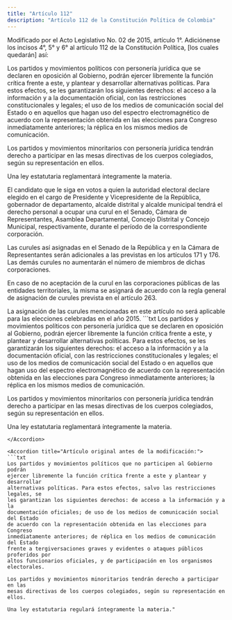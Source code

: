 ```yaml
---
title: "Artículo 112"
description: "Artículo 112 de la Constitución Política de Colombia"
---
```


<Warning>Modificado por el Acto Legislativo No. 02 de 2015, artículo 1°. Adiciónense los incisos 4°, 5° y 6° al artículo 112 de la
Constitución Política, [los cuales quedarán] así: </Warning>

Los partidos y movimientos políticos con personería jurídica que se declaren en oposición al Gobierno, podrán ejercer libremente la función crítica frente a este, y plantear y desarrollar alternativas políticas. Para estos efectos, se les garantizarán los siguientes derechos: el acceso a la información y a la documentación oficial, con las restricciones constitucionales y legales; el uso de los medios de comunicación social del Estado o en aquellos que hagan uso del espectro electromagnético de acuerdo con la representación obtenida en las elecciones para Congreso inmediatamente anteriores; la réplica en los mismos medios de comunicación.

Los partidos y movimientos minoritarios con personería jurídica tendrán derecho a participar en las mesas directivas de los cuerpos colegiados, según su representación en ellos.

Una ley estatutaria reglamentará íntegramente la materia.

El candidato que le siga en votos a quien la autoridad electoral declare elegido en el cargo de Presidente y Vicepresidente de la República, gobernador de departamento, alcalde distrital y alcalde municipal tendrá el derecho personal a ocupar una curul en el Senado, Cámara de Representantes, Asamblea Departamental, Concejo Distrital y Concejo Municipal, respectivamente, durante el período de la correspondiente corporación.

Las curules así asignadas en el Senado de la República y en la Cámara de Representantes serán adicionales a las previstas en los artículos 171 y 176. Las demás curules no aumentarán el número de miembros de dichas corporaciones.

En caso de no aceptación de la curul en las corporaciones públicas de las entidades territoriales, la misma se asignará de acuerdo con la regla general de asignación de curules prevista en el artículo 263.


<AccordionGroup>
    <Accordion
        title="Parágrafo transitorio"
        defaultOpen
    >
     La asignación de las curules mencionadas en este artículo no será aplicable para las elecciones celebradas en el año 2015.
    </Accordion>

</AccordionGroup>


<Accordion title="Artículo Modificado por el Acto Legislativo No. 01 de 2003, artículo 5°. El artículo 112 de la Constitución Política, quedará así:">
```txt
Los partidos y movimientos políticos con personería jurídica que se declaren en oposición al Gobierno, podrán ejercer libremente la función crítica frente a este, y plantear y desarrollar alternativas políticas. Para estos efectos, se les garantizarán los siguientes derechos: el acceso a la información y a la documentación oficial, con las restricciones constitucionales y legales; el uso de los medios de comunicación social del Estado o en aquellos que hagan uso del espectro electromagnético de acuerdo con la representación obtenida en las elecciones para Congreso inmediatamente anteriores; la réplica en los mismos medios de comunicación.

Los partidos y movimientos minoritarios con personería jurídica tendrán derecho a participar en las mesas directivas de los cuerpos colegiados, según su representación en ellos.

Una ley estatutaria reglamentará íntegramente la materia. 
```
</Accordion>

<Accordion title="Artículo original antes de la modificación:">
```txt
Los partidos y movimientos políticos que no participen al Gobierno podrán
ejercer libremente la función crítica frente a este y plantear y desarrollar
alternativas políticas. Para estos efectos, salvo las restricciones legales, se
les garantizan los siguientes derechos: de acceso a la información y a la
documentación oficiales; de uso de los medios de comunicación social del Estado
de acuerdo con la representación obtenida en las elecciones para Congreso
inmediatamente anteriores; de réplica en los medios de comunicación del Estado
frente a tergiversaciones graves y evidentes o ataques públicos proferidos por
altos funcionarios oficiales, y de participación en los organismos electorales.

Los partidos y movimientos minoritarios tendrán derecho a participar en las
mesas directivas de los cuerpos colegiados, según su representación en ellos.

Una ley estatutaria regulará íntegramente la materia."
```
</Accordion>
